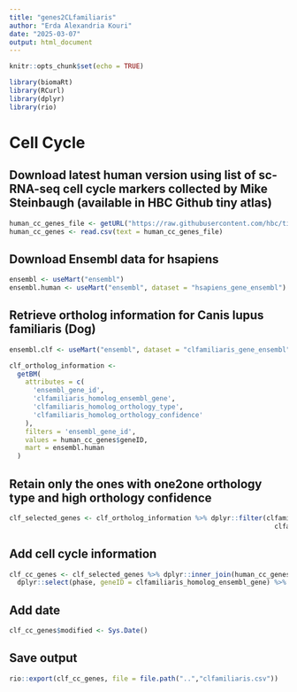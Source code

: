 ```yaml
---
title: "genes2CLfamiliaris"
author: "Erda Alexandria Kouri"
date: "2025-03-07"
output: html_document
---
```


```r
knitr::opts_chunk$set(echo = TRUE)
```

```r
library(biomaRt)
library(RCurl)
library(dplyr)
library(rio)
```

# Cell Cycle

## Download latest human version using list of sc-RNA-seq cell cycle markers collected by Mike Steinbaugh (available in HBC Github tiny atlas)


```r
human_cc_genes_file <- getURL("https://raw.githubusercontent.com/hbc/tinyatlas/master/cell_cycle/Homo_sapiens.csv")
human_cc_genes <- read.csv(text = human_cc_genes_file)
```

## Download Ensembl data for hsapiens
```r
ensembl <- useMart("ensembl")
ensembl.human <- useMart("ensembl", dataset = "hsapiens_gene_ensembl")
```

## Retrieve ortholog information for Canis lupus familiaris (Dog)

```r
ensembl.clf <- useMart("ensembl", dataset = "clfamiliaris_gene_ensembl")

clf_ortholog_information <-
  getBM(
    attributes = c(
      'ensembl_gene_id',
      'clfamiliaris_homolog_ensembl_gene',
      'clfamiliaris_homolog_orthology_type',
      'clfamiliaris_homolog_orthology_confidence'
    ),
    filters = 'ensembl_gene_id',
    values = human_cc_genes$geneID,
    mart = ensembl.human
  )
```

## Retain only the ones with one2one orthology type and high orthology confidence

```r
clf_selected_genes <- clf_ortholog_information %>% dplyr::filter(clfamiliaris_homolog_orthology_type == "ortholog_one2one",
                                                                   clfamiliaris_homolog_orthology_confidence == 1)
```

## Add cell cycle information
```r
clf_cc_genes <- clf_selected_genes %>% dplyr::inner_join(human_cc_genes, by = c("ensembl_gene_id" = "geneID")) %>%
  dplyr::select(phase, geneID = clfamiliaris_homolog_ensembl_gene) %>% dplyr::arrange(phase)
```

## Add date

```r
clf_cc_genes$modified <- Sys.Date()
```


## Save output

```r
rio::export(clf_cc_genes, file = file.path("..","clfamiliaris.csv"))
```

